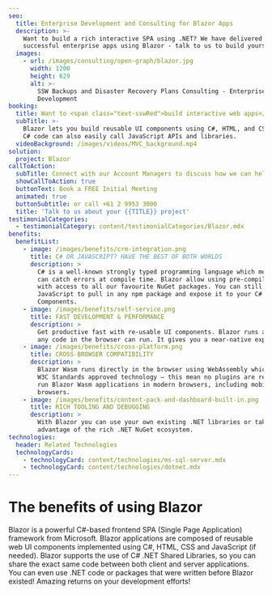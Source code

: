 ```yaml
---
seo:
  title: Enterprise Development and Consulting for Blazor Apps
  description: >-
    Want to build a rich interactive SPA using .NET? We have delivered
    successful enterprise apps using Blazor - talk to us to build yours.
  images:
    - url: /images/consulting/open-graph/blazor.jpg
      width: 1200
      height: 629
      alt: >-
        SSW Backups and Disaster Recovery Plans Consulting - Enterprise Software
        Development
booking:
  title: Want to <span class="text-sswRed">build interactive web apps</span> with C#?
  subTitle: >-
    Blazor lets you build reusable UI components using C#, HTML, and CSS. Your
    C# code can also easily call JavaScript APIs and libraries.
  videoBackground: /images/videos/MVC_background.mp4
solution:
  project: Blazor
callToAction:
  subTitle: Connect with our Account Managers to discuss how we can help.
  showCallToAction: true
  buttonText: Book a FREE Initial Meeting
  animated: true
  buttonSubtitle: or call +61 2 9953 3000
  title: 'Talk to us about your {{TITLE}} project'
testimonialCategories:
  - testimonialCategory: content/testimonialCategories/Blazor.mdx
benefits:
  benefitList:
    - image: /images/benefits/crm-integration.png
      title: C# OR JAVASCRIPT? HAVE THE BEST OF BOTH WORLDS
      description: >
        C# is a well-known strongly typed programming language which means you
        can catch errors at compile time. Blazor allow using pre-compiled C#
        with access to all our favourite NuGet packages. You can still use
        JavaScript to pull in any npm package and expose it to your C# Blazor
        Components.
    - image: /images/benefits/self-service.png
      title: FAST DEVELOPMENT & PERFORMANCE
      description: >
        Get productive fast with re-usable UI components. Blazor runs as fast as
        any code in the browser can run. It gives you a near-native experience.
    - image: /images/benefits/cross-platform.png
      title: CROSS-BROWSER COMPATIBILITY
      description: >
        Blazor Wasm runs directly in the browser using WebAssembly which is a
        W3C Standards approved technology – this mean no plugins are required to
        run Blazor Wasm applications in modern browsers, including mobile
        browsers.
    - image: /images/benefits/content-pack-and-dashboard-built-in.png
      title: RICH TOOLING AND DEBUGGING
      description: >
        With Blazor you can use your own existing .NET libraries or take
        advantage of the rich .NET NuGet ecosystem.
technologies:
  header: Related Technologies
  technologyCards:
    - technologyCard: content/technologies/ms-sql-server.mdx
    - technologyCard: content/technologies/dotnet.mdx
---
```


# The benefits of using **Blazor**

<VideoEmbed url="https://www.youtube.com/watch?v=Oeh2IJw7Zig" caption="Blazor Web Apps - Goodbye JavaScript! I'm in love with C#" duration="1 hour 26 mins" />

Blazor is a powerful C#-based frontend SPA (Single Page Application) framework from Microsoft. Blazor applications are composed of reusable web UI components implemented using C#, HTML, CSS and JavaScript (if needed). Blazor supports the use of C# .NET Shared Libraries, so you can share the exact same code between both client and server applications. You can even use .NET code or packages that were written before Blazor existed! Amazing returns on your development efforts!
